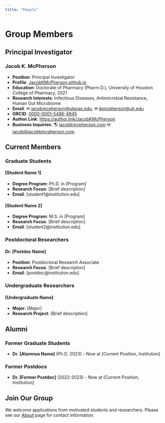 ```yaml
---
title: "People"
---
```


# Group Members

## Principal Investigator

### Jacob K. McPherson
- **Position**: Principal Investigator
- **Profile**: [JacobKMcPherson.github.io](https://jacobkmcpherson.github.io)
- **Education**: Doctorate of Pharmacy (Pharm.D.), University of Houston College of Pharmacy, 2021
- **Research Interests**: Infectious Diseases, Antimicrobial Resistance, Human Gut Microbiome
- **Email**: &#9993; [jacobmcpherson@utexas.edu](mailto:jacobmcpherson@utexas.edu), &#9993; [jkmcpherson@uh.edu](mailto:jkmcpherson@uh.edu)
- **ORCID**: [0000-0001-5486-4945](https://orcid.org/0000-0001-5486-4945)
- **Author.Link**: [https://author.link/JacobKMcPherson](https://author.link/JacobKMcPherson)
- **Business Inquiries**: &#127758; [jacobkmcpherson.com](https://www.jaccobkmcpherson.com) &#9993; [jacob@jacobkmcpherson.com](mailto:jacob@jacobkmcpherson.com)

## Current Members

### Graduate Students

#### [Student Name 1]
- **Degree Program**: Ph.D. in [Program]
- **Research Focus**: [Brief description]
- **Email**: [student1@institution.edu]

#### [Student Name 2]
- **Degree Program**: M.S. in [Program]
- **Research Focus**: [Brief description]
- **Email**: [student2@institution.edu]

### Postdoctoral Researchers

#### Dr. [Postdoc Name]
- **Position**: Postdoctoral Research Associate
- **Research Focus**: [Brief description]
- **Email**: [postdoc@institution.edu]

### Undergraduate Researchers

#### [Undergraduate Name]
- **Major**: [Major]
- **Research Project**: [Brief description]

## Alumni

### Former Graduate Students
- **Dr. [Alumnus Name]** (Ph.D. 2023) - Now at [Current Position, Institution]

### Former Postdocs
- **Dr. [Former Postdoc]** (2022-2023) - Now at [Current Position, Institution]

## Join Our Group

We welcome applications from motivated students and researchers. Please see our [About](about.qmd) page for contact information.
